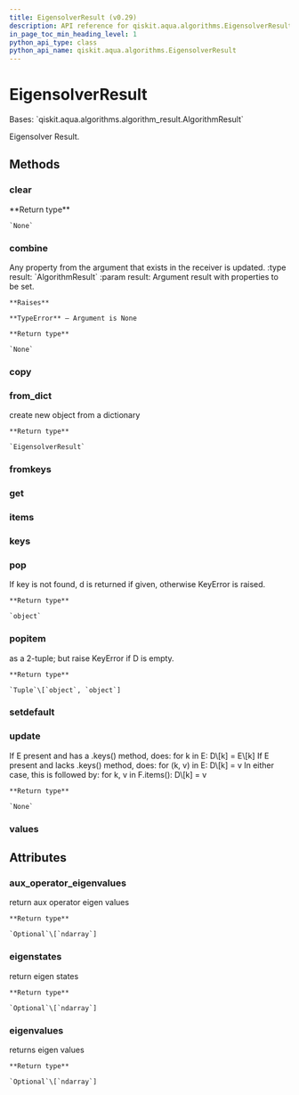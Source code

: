 ```yaml
---
title: EigensolverResult (v0.29)
description: API reference for qiskit.aqua.algorithms.EigensolverResult in qiskit v0.29
in_page_toc_min_heading_level: 1
python_api_type: class
python_api_name: qiskit.aqua.algorithms.EigensolverResult
---
```


# EigensolverResult

<Class id="qiskit.aqua.algorithms.EigensolverResult" isDedicatedPage={true} github="https://github.com/qiskit-community/qiskit-aqua/tree/stable/0.9/qiskit/aqua/algorithms/eigen_solvers/eigen_solver.py" signature="EigensolverResult(a_dict=None)" modifiers="class">
  Bases: `qiskit.aqua.algorithms.algorithm_result.AlgorithmResult`

  Eigensolver Result.

  ## Methods

  <span id="qiskit-aqua-algorithms-eigensolverresult-clear" />

  ### clear

  <Function id="qiskit.aqua.algorithms.EigensolverResult.clear" signature="EigensolverResult.clear()">
    **Return type**

    `None`
  </Function>

  <span id="qiskit-aqua-algorithms-eigensolverresult-combine" />

  ### combine

  <Function id="qiskit.aqua.algorithms.EigensolverResult.combine" signature="EigensolverResult.combine(result)">
    Any property from the argument that exists in the receiver is updated. :type result: `AlgorithmResult` :param result: Argument result with properties to be set.

    **Raises**

    **TypeError** – Argument is None

    **Return type**

    `None`
  </Function>

  <span id="qiskit-aqua-algorithms-eigensolverresult-copy" />

  ### copy

  <Function id="qiskit.aqua.algorithms.EigensolverResult.copy" signature="EigensolverResult.copy()" />

  <span id="qiskit-aqua-algorithms-eigensolverresult-from-dict" />

  ### from\_dict

  <Function id="qiskit.aqua.algorithms.EigensolverResult.from_dict" signature="EigensolverResult.from_dict(a_dict)" modifiers="static">
    create new object from a dictionary

    **Return type**

    `EigensolverResult`
  </Function>

  <span id="qiskit-aqua-algorithms-eigensolverresult-fromkeys" />

  ### fromkeys

  <Function id="qiskit.aqua.algorithms.EigensolverResult.fromkeys" signature="EigensolverResult.fromkeys(iterable, value=None)" modifiers="classmethod" />

  <span id="qiskit-aqua-algorithms-eigensolverresult-get" />

  ### get

  <Function id="qiskit.aqua.algorithms.EigensolverResult.get" signature="EigensolverResult.get(k[, d]) → D[k] if k in D, else d. d defaults to None." />

  <span id="qiskit-aqua-algorithms-eigensolverresult-items" />

  ### items

  <Function id="qiskit.aqua.algorithms.EigensolverResult.items" signature="EigensolverResult.items() → a set-like object providing a view on D’s items" />

  <span id="qiskit-aqua-algorithms-eigensolverresult-keys" />

  ### keys

  <Function id="qiskit.aqua.algorithms.EigensolverResult.keys" signature="EigensolverResult.keys() → a set-like object providing a view on D’s keys" />

  <span id="qiskit-aqua-algorithms-eigensolverresult-pop" />

  ### pop

  <Function id="qiskit.aqua.algorithms.EigensolverResult.pop" signature="EigensolverResult.pop(key, default=None)">
    If key is not found, d is returned if given, otherwise KeyError is raised.

    **Return type**

    `object`
  </Function>

  <span id="qiskit-aqua-algorithms-eigensolverresult-popitem" />

  ### popitem

  <Function id="qiskit.aqua.algorithms.EigensolverResult.popitem" signature="EigensolverResult.popitem()">
    as a 2-tuple; but raise KeyError if D is empty.

    **Return type**

    `Tuple`\[`object`, `object`]
  </Function>

  <span id="qiskit-aqua-algorithms-eigensolverresult-setdefault" />

  ### setdefault

  <Function id="qiskit.aqua.algorithms.EigensolverResult.setdefault" signature="EigensolverResult.setdefault(k[, d]) → D.get(k,d), also set D[k]=d if k not in D" />

  <span id="qiskit-aqua-algorithms-eigensolverresult-update" />

  ### update

  <Function id="qiskit.aqua.algorithms.EigensolverResult.update" signature="EigensolverResult.update(*args, **kwargs)">
    If E present and has a .keys() method, does: for k in E: D\[k] = E\[k] If E present and lacks .keys() method, does: for (k, v) in E: D\[k] = v In either case, this is followed by: for k, v in F.items(): D\[k] = v

    **Return type**

    `None`
  </Function>

  <span id="qiskit-aqua-algorithms-eigensolverresult-values" />

  ### values

  <Function id="qiskit.aqua.algorithms.EigensolverResult.values" signature="EigensolverResult.values() → an object providing a view on D’s values" />

  ## Attributes

  ### aux\_operator\_eigenvalues

  <Attribute id="qiskit.aqua.algorithms.EigensolverResult.aux_operator_eigenvalues">
    return aux operator eigen values

    **Return type**

    `Optional`\[`ndarray`]
  </Attribute>

  ### eigenstates

  <Attribute id="qiskit.aqua.algorithms.EigensolverResult.eigenstates">
    return eigen states

    **Return type**

    `Optional`\[`ndarray`]
  </Attribute>

  ### eigenvalues

  <Attribute id="qiskit.aqua.algorithms.EigensolverResult.eigenvalues">
    returns eigen values

    **Return type**

    `Optional`\[`ndarray`]
  </Attribute>
</Class>

